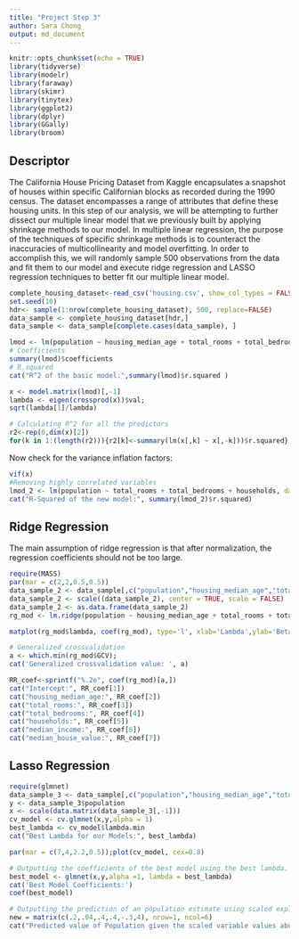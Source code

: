 ```yaml
---
title: "Project Step 3"
author: Sara Chong
output: md_document
---
```


```r
knitr::opts_chunk$set(echo = TRUE)
library(tidyverse)
library(modelr)
library(faraway)
library(skimr)
library(tinytex)
library(ggplot2)
library(dplyr)
library(GGally)
library(broom)
```

## Descriptor  

The California House Pricing Dataset from Kaggle encapsulates a snapshot of houses within specific Californian blocks as recorded during the 1990 census. The dataset encompasses a range of attributes that define these housing units. In this step of our analysis, we will be attempting to further dissect our multiple linear model that we previously built by applying shrinkage methods to our model. In multiple linear regression, the purpose of the techniques of specific shrinkage methods is to counteract the inaccuracies of multicollinearity and model overfitting. In order to accomplish this, we will randomly sample 500 observations from the data and fit them to our model and execute ridge regression and LASSO regression techniques to better fit our multiple linear model. 

```r
complete_housing_dataset<-read_csv('housing.csv', show_col_types = FALSE)
set.seed(10)
hdr<- sample(1:nrow(complete_housing_dataset), 500, replace=FALSE)
data_sample <- complete_housing_dataset[hdr,]
data_sample <- data_sample[complete.cases(data_sample), ]
```

```r
lmod <- lm(population ~ housing_median_age + total_rooms + total_bedrooms + households + median_income + median_house_value, data = data_sample)
# Coefficients
summary(lmod)$coefficients
# R.squared
cat("R^2 of the basic model:",summary(lmod)$r.squared )

```


```r
x <- model.matrix(lmod)[,-1]
lambda <- eigen(crossprod(x))$val;
sqrt(lambda[1]/lambda)

# Calculating R^2 for all the predictors
r2<-rep(0,dim(x)[2])
for(k in 1:(length(r2))){r2[k]<-summary(lm(x[,k] ~ x[,-k]))$r.squared};r2
```
Now check for the variance inflation factors:
```r
vif(x)
#Removing highly correlated variables
lmod_2 <- lm(population ~ total_rooms + total_bedrooms + households, data = data_sample)
cat("R-Squared of the new model:", summary(lmod_2)$r.squared)
```

## Ridge Regression

The main assumption of ridge regression is that after normalization, the regression coefficients should not be too large. 


```r
require(MASS)
par(mar = c(2,2,0.5,0.5))
data_sample_2 <- data_sample[,c("population","housing_median_age","total_rooms","total_bedrooms","households", "median_income","median_house_value")]
data_sample_2 <- scale((data_sample_2), center = TRUE, scale = FALSE)
data_sample_2 <- as.data.frame(data_sample_2)
rg_mod <- lm.ridge(population ~ housing_median_age + total_rooms + total_bedrooms + households + median_income + median_house_value, data=data_sample_2, lambda = seq(0,100, len =100))
```

```r
matplot(rg_mod$lambda, coef(rg_mod), type='l', xlab='Lambda',ylab='Beta Hat', cex = 0.8)
```


```r
# Generalized crossvalidation
a <- which.min(rg_mod$GCV);
cat('Generalized crossvalidation value: ', a)
```


```r
RR_coef<-sprintf("%.2e", coef(rg_mod)[a,])
cat("Intercept:", RR_coef[1])
cat("housing_median_age:", RR_coef[2])
cat("total_rooms:", RR_coef[3])
cat("total_bedrooms:", RR_coef[4])
cat("households:", RR_coef[5])
cat("median_income:", RR_coef[6])
cat("median_house_value:", RR_coef[7])


```

## Lasso Regression

```r
require(glmnet)
data_sample_3 <- data_sample[,c("population","housing_median_age","total_rooms","total_bedrooms","households", "median_income","median_house_value")]
y <- data_sample_3$population
x <- scale(data.matrix(data_sample_3[,-1]))
cv_model <- cv.glmnet(x,y,alpha = 1)
best_lambda <- cv_model$lambda.min
cat("Best Lambda for our Models:", best_lambda)
```


```r
par(mar = c(7,4,2.2,0.5));plot(cv_model, cex=0.8)
```

```r
# Outputting the coefficients of the best model using the best lambda.
best_model <- glmnet(x,y,alpha =1, lambda = best_lambda)
cat('Best Model Coefficients:')
coef(best_model)
```

```r
# Outputting the prediction of an population estimate using scaled explanatory variables
new = matrix(c(.2,.04,.4,.4,-.3,4), nrow=1, ncol=6)
cat("Predicted value of Population given the scaled variable values above:",predict(best_model, s=best_lambda, newx=new))

```